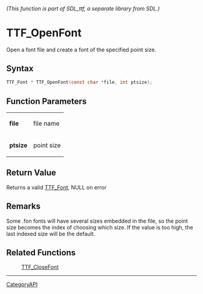 ====== (This function is part of SDL_ttf, a separate library from SDL.) ======
= TTF_OpenFont =

Open a font file and create a font of the specified point size.

== Syntax ==

<syntaxhighlight lang='c'>
TTF_Font * TTF_OpenFont(const char *file, int ptsize);
</syntaxhighlight>

== Function Parameters ==

{|
|'''file'''
|file name
|-
|'''ptsize'''
|point size
|}

== Return Value ==

Returns a valid [[TTF_Font]], NULL on error

== Remarks ==

Some .fon fonts will have several sizes embedded in the file, so the point
size becomes the index of choosing which size. If the value is too high,
the last indexed size will be the default.

== Related Functions ==

:[[TTF_CloseFont]]

----
[[CategoryAPI]]


